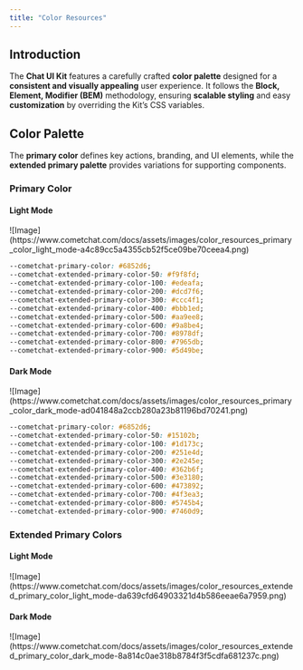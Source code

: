 ```yaml
---
title: "Color Resources"
---
```


## Introduction

The **Chat UI Kit** features a carefully crafted **color palette** designed for a **consistent and visually appealing** user experience. It follows the **Block, Element, Modifier (BEM)** methodology, ensuring **scalable styling** and easy **customization** by overriding the Kit’s CSS variables.

## Color Palette

The **primary color** defines key actions, branding, and UI elements, while the **extended primary palette** provides variations for supporting components.

### Primary Color

#### Light Mode

<Frame>
![Image](https://www.cometchat.com/docs/assets/images/color_resources_primary_color_light_mode-a4c89cc5a4355cb52f5ce09be70ceea4.png)
</Frame>

```css
--cometchat-primary-color: #6852d6;
--cometchat-extended-primary-color-50: #f9f8fd;
--cometchat-extended-primary-color-100: #edeafa;
--cometchat-extended-primary-color-200: #dcd7f6;
--cometchat-extended-primary-color-300: #ccc4f1;
--cometchat-extended-primary-color-400: #bbb1ed;
--cometchat-extended-primary-color-500: #aa9ee8;
--cometchat-extended-primary-color-600: #9a8be4;
--cometchat-extended-primary-color-700: #8978df;
--cometchat-extended-primary-color-800: #7965db;
--cometchat-extended-primary-color-900: #5d49be;
```

#### Dark Mode

<Frame>
![Image](https://www.cometchat.com/docs/assets/images/color_resources_primary_color_dark_mode-ad041848a2ccb280a23b81196bd70241.png)
</Frame>

```css
--cometchat-primary-color: #6852d6;
--cometchat-extended-primary-color-50: #15102b;
--cometchat-extended-primary-color-100: #1d173c;
--cometchat-extended-primary-color-200: #251e4d;
--cometchat-extended-primary-color-300: #2e245e;
--cometchat-extended-primary-color-400: #362b6f;
--cometchat-extended-primary-color-500: #3e3180;
--cometchat-extended-primary-color-600: #473892;
--cometchat-extended-primary-color-700: #4f3ea3;
--cometchat-extended-primary-color-800: #5745b4;
--cometchat-extended-primary-color-900: #7460d9;
```

### Extended Primary Colors

#### Light Mode

<Frame>
![Image](https://www.cometchat.com/docs/assets/images/color_resources_extended_primary_color_light_mode-da639cfd64903321d4b586eeae6a7959.png)
</Frame>

#### Dark Mode

<Frame>
![Image](https://www.cometchat.com/docs/assets/images/color_resources_extended_primary_color_dark_mode-8a814c0ae318b8784f3f5cdfa681237c.png)
</Frame>
